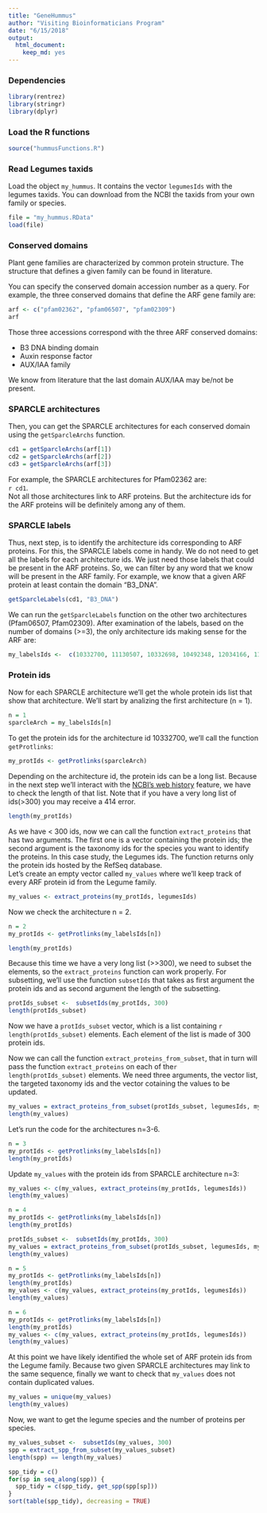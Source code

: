 ```yaml
---
title: "GeneHummus"
author: "Visiting Bioinformaticians Program"
date: "6/15/2018"
output: 
  html_document: 
    keep_md: yes
---
```


### Dependencies
```r
library(rentrez)
library(stringr)
library(dplyr)
```

### Load the R functions
```r
source("hummusFunctions.R")
```


### Read Legumes taxids
Load the object `my_hummus`. It contains the vector `legumesIds` with the legumes taxids. You can download from the NCBI the taxids from your own family or species. 
```r
file = "my_hummus.RData"
load(file)
```


### Conserved domains

Plant gene families are characterized by common protein structure. 
The structure that defines a given family can be found in literature.   

You can specify the conserved domain accession number as a query. For example, the 
three conserved domains that define the ARF gene family are: 
```r
arf <- c("pfam02362", "pfam06507", "pfam02309")
arf
```

Those three accessions correspond with the three ARF conserved domains:  
  
  * B3 DNA binding domain
  * Auxin response factor
  * AUX/IAA family
  
We know from literature that the last domain AUX/IAA may be/not be present. 

### SPARCLE architectures
Then, you can get the SPARCLE architectures for each conserved domain using the `getSparcleArchs` function. 
```r
cd1 = getSparcleArchs(arf[1])
cd2 = getSparcleArchs(arf[2])
cd3 = getSparcleArchs(arf[3])
```

For example, the SPARCLE architectures for Pfam02362 are:  
`r cd1`.  
Not all those architectures link to ARF proteins. But the architecture ids for the ARF proteins will be definitely among any of them. 

### SPARCLE labels
Thus, next step, is to identify the architecture ids corresponding to ARF proteins. For this, the SPARCLE labels come in handy. We do not need to get all the labels for each architecture ids. We just need those labels that could be present in the ARF proteins. So, we can filter by any word that we know will be present in the ARF family. For example, we know that a given ARF protein at least contain the domain "B3_DNA".

```r
getSparcleLabels(cd1, "B3_DNA")
```

We can run the `getSparcleLabels` function on the other two architectures (Pfam06507, Pfam02309). After examination of the labels, based on the number of domains (>=3), the only architecture ids making sense for the ARF are: 
```r
my_labelsIds <-  c(10332700, 11130507, 10332698, 10492348, 12034166, 11130489)
```

### Protein ids 
Now for each SPARCLE architecture we'll get the whole protein ids list that show that architecture. We'll start by analizing the first architecture (n = 1). 
```r
n = 1
sparcleArch = my_labelsIds[n]
```
To get the protein ids for the architecture id 10332700, we'll call the function `getProtlinks`:
```r
my_protIds <- getProtlinks(sparcleArch)
```
Depending on the architecture id, the protein ids can be a long list. Because in the next step we'll interact with the [NCBI's web history](https://www.ncbi.nlm.nih.gov/books/NBK25501/) feature, we have to check the length of that list. Note that if you have a very long list of ids(>300) you may receive a 414 error.

```r
length(my_protIds)
```  
As we have < 300 ids, now we can call the function `extract_proteins` that has two arguments. The first one is a vector containing the protein ids; the second argument is the taxonomy ids for the species you want to identify the proteins. In this case study, the Legumes ids. The function returns only the protein ids hosted by the RefSeq database.  
Let's create an empty vector called `my_values` where we'll keep track of every ARF protein id from the Legume family.
```r
my_values <- extract_proteins(my_protIds, legumesIds)
```

Now we check the architecture n = 2. 
```r
n = 2
my_protIds <- getProtlinks(my_labelsIds[n])
```

```r
length(my_protIds)
```
Because this time we have a very long list (>>300), we need to subset the elements, so the `extract_proteins` function can work properly. For subsetting, we'll use the function `subsetIds` that takes as first argument the protein ids and as second argument the length of the subsetting. 

```r
protIds_subset <-  subsetIds(my_protIds, 300)
length(protIds_subset)
```
Now we have a `protIds_subset` vector, which is a list containing `r length(protIds_subset)` elements. Each element of the list is made of 300 protein ids. 

Now we can call the function `extract_proteins_from_subset`, that in turn will pass the function `extract_proteins` on each of the`r length(protIds_subset)` elements. We need three arguments, the vector list, the targeted taxonomy ids and the vector cotaining the values to be updated. 


```r
my_values = extract_proteins_from_subset(protIds_subset, legumesIds, my_values)
length(my_values)
```

Let's run the code for the architectures n=3-6. 


```r
n = 3
my_protIds <- getProtlinks(my_labelsIds[n])
length(my_protIds)
```

Update `my_values` with the protein ids from SPARCLE architecture n=3:
```r
my_values <- c(my_values, extract_proteins(my_protIds, legumesIds))
length(my_values)
```

```r
n = 4
my_protIds <- getProtlinks(my_labelsIds[n])
length(my_protIds)
```

```r
protIds_subset <-  subsetIds(my_protIds, 300)
my_values = extract_proteins_from_subset(protIds_subset, legumesIds, my_values)
length(my_values)
```

```r
n = 5
my_protIds <- getProtlinks(my_labelsIds[n])
length(my_protIds)
my_values <- c(my_values, extract_proteins(my_protIds, legumesIds))
length(my_values)
```

```r
n = 6
my_protIds <- getProtlinks(my_labelsIds[n])
length(my_protIds)
my_values <- c(my_values, extract_proteins(my_protIds, legumesIds))
length(my_values)
```

At this point we have likely identified the whole set of ARF protein ids from the Legume family. Because two given SPARCLE architectures may link to the same sequence, finally we want to check that `my_values` does not contain duplicated values. 

```r
my_values = unique(my_values)
length(my_values)
```

Now, we want to get the legume species and the number of proteins per species. 
```r
my_values_subset <-  subsetIds(my_values, 300)
spp = extract_spp_from_subset(my_values_subset)
length(spp) == length(my_values)
```

```r
spp_tidy = c()
for(sp in seq_along(spp)) {
  spp_tidy = c(spp_tidy, get_spp(spp[sp]))
}
sort(table(spp_tidy), decreasing = TRUE)
```